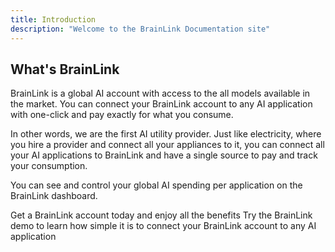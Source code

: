 ```yaml
---
title: Introduction
description: "Welcome to the BrainLink Documentation site"
---
```


## What's BrainLink

BrainLink is a global AI account with access to the all models available in the market. You can connect your BrainLink account to any AI application with one-click and pay exactly
for what you consume.

In other words, we are the first AI utility provider. Just like electricity, where you hire a provider and connect all your appliances to it, you can connect
all your AI applications to BrainLink and have a single source to pay and track your consumption.

You can see and control your global AI spending per application on the BrainLink dashboard.

<CardGroup cols={2}>
  <Card
    title="Get an account"
    icon="pen-to-square"
    href="https://mintlify.com/docs/quickstart"
  >
    Get a BrainLink account today and enjoy all the benefits
  </Card>
  <Card
    title="Try out our demo"
    icon="image"
    href="https://mintlify.com/docs/development"
  >
    Try the BrainLink demo to learn how simple it is to connect your BrainLink account to any AI application
  </Card>
</CardGroup>
